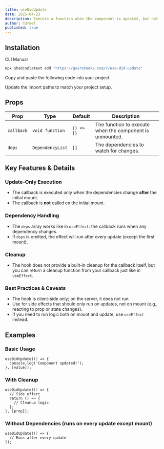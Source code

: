 ```yaml
---
title: useDidUpdate
date: 2025-04-23
description: Execute a function when the component is updated, but not when it is mounted.
author: h3rmel
published: true
---
```


<HookPreview name="use-did-update-demo" />

## Installation

<Tabs defaultValue="cli">

<TabsList>
  <TabsTrigger value="cli">CLI</TabsTrigger>
  <TabsTrigger value="manual">Manual</TabsTrigger>
</TabsList>
<TabsContent value="cli">

```bash
npx shadcn@latest add "https://guarahooks.com/r/use-did-update"
```

</TabsContent>
<TabsContent value="manual">

<Steps>

<Step>Copy and paste the following code into your project.</Step>

<HookSource name="use-did-update" />

<Step>Update the import paths to match your project setup.</Step>

</Steps>

</TabsContent>

</Tabs>

## Props

| Prop       | Type             | Default    | Description                                              |
| ---------- | ---------------- | ---------- | -------------------------------------------------------- |
| `callback` | `void function`  | `() => {}` | The function to execute when the component is unmounted. |
| `deps`     | `DependencyList` | `[]`       | The dependencies to watch for changes.                   |

## Key Features & Details

### Update-Only Execution

- The callback is executed only when the dependencies change **after** the initial mount.
- The callback is **not** called on the initial mount.

### Dependency Handling

- The `deps` array works like in `useEffect`: the callback runs when any dependency changes.
- If `deps` is omitted, the effect will run after every update (except the first mount).

### Cleanup

- The hook does not provide a built-in cleanup for the callback itself, but you can return a cleanup function from your callback just like in `useEffect`.

### Best Practices & Caveats

- The hook is client-side only; on the server, it does not run.
- Use for side effects that should only run on updates, not on mount (e.g., reacting to prop or state changes).
- If you need to run logic both on mount and update, use `useEffect` instead.

## Examples

### Basic Usage

```tsx
useDidUpdate(() => {
  console.log('Component updated!');
}, [value]);
```

### With Cleanup

```tsx
useDidUpdate(() => {
  // Side effect
  return () => {
    // Cleanup logic
  };
}, [prop]);
```

### Without Dependencies (runs on every update except mount)

```tsx
useDidUpdate(() => {
  // Runs after every update
});
```
